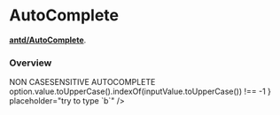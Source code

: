 
<Meta title="Data Entry/AutoComplete" component={AutoComplete} />

# AutoComplete

[**antd/AutoComplete**](https://ant.design/components/auto-complete/).

### Overview

<Preview>
    <div>
        <div className="flex-container">
            <div className="apsara-card-head">
                <div class="apsara-card-head-title">NON CASESENSITIVE AUTOCOMPLETE</div>
            </div>
            <div className="apsara-card-body">
                <AutoComplete
                    options={[{ value: "Burns Bay Road" }, { value: "Downing Street" }, { value: "Wall Street" }]}
                    style={{ width: 200 }}
                    filterOption={(inputValue, option) =>
                        option.value.toUpperCase().indexOf(inputValue.toUpperCase()) !== -1
                    }
                    placeholder="try to type `b`"
                />
            </div>
        </div>
    </div>
</Preview>
